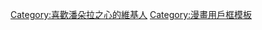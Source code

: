 {{Userbox
  |border-c = #000000
  |border-s = 1
  |id-c     = #FFD700
  |id-s     = 13
  |id-fc    = #000000
  |info-c   = #FFFFFF
  |info-s   = 10
  |info-fc  = #DC143C
  |id       = Pandora<br />Hearts
  |info     = 這個用戶曾跌入'''[[潘朵拉之心|阿嵬茨]]'''，並與'''[[潘朵拉之心|靈體]]'''訂立了契約。
}}

<includeonly>[[Category:喜歡潘朵拉之心的維基人]]</includeonly><noinclude>[[Category:漫畫用戶框模板]]</noinclude>